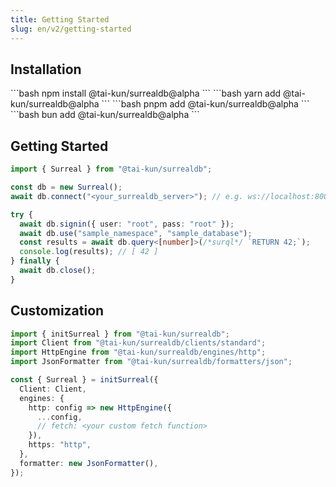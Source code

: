 ```yaml
---
title: Getting Started
slug: en/v2/getting-started
---
```



## Installation

<Tabs>
  <TabItem label="npm">
    ```bash
    npm install @tai-kun/surrealdb@alpha
    ```
  </TabItem>
  <TabItem label="yarn">
    ```bash
    yarn add @tai-kun/surrealdb@alpha
    ```
  </TabItem>
  <TabItem label="pnpm">
    ```bash
    pnpm add @tai-kun/surrealdb@alpha
    ```
  </TabItem>
  <TabItem label="bun">
    ```bash
    bun add @tai-kun/surrealdb@alpha
    ```
  </TabItem>
</Tabs>

## Getting Started

```ts
import { Surreal } from "@tai-kun/surrealdb";

const db = new Surreal();
await db.connect("<your_surrealdb_server>"); // e.g. ws://localhost:8000

try {
  await db.signin({ user: "root", pass: "root" });
  await db.use("sample_namespace", "sample_database");
  const results = await db.query<[number]>(/*surql*/ `RETURN 42;`);
  console.log(results); // [ 42 ]
} finally {
  await db.close();
}
```

## Customization

```ts
import { initSurreal } from "@tai-kun/surrealdb";
import Client from "@tai-kun/surrealdb/clients/standard";
import HttpEngine from "@tai-kun/surrealdb/engines/http";
import JsonFormatter from "@tai-kun/surrealdb/formatters/json";

const { Surreal } = initSurreal({
  Client: Client,
  engines: {
    http: config => new HttpEngine({
      ...config,
      // fetch: <your custom fetch function>
    }),
    https: "http",
  },
  formatter: new JsonFormatter(),
});
```
